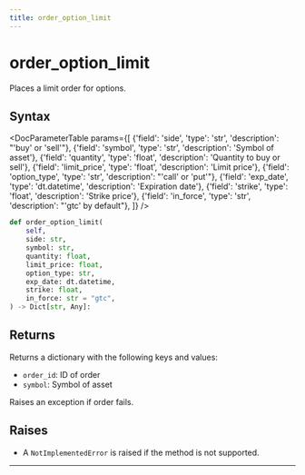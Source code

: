 ```yaml
---
title: order_option_limit
---
```


# order_option_limit

Places a limit order for options.

## Syntax

<DocParameterTable params={[
    {'field': 'side', 'type': 'str', 'description': "'buy' or 'sell'"},
    {'field': 'symbol', 'type': 'str', 'description': 'Symbol of asset'},
    {'field': 'quantity', 'type': 'float', 'description': 'Quantity to buy or sell'},
    {'field': 'limit_price', 'type': 'float', 'description': 'Limit price'},
    {'field': 'option_type', 'type': 'str', 'description': "'call' or 'put'"},
    {'field': 'exp_date', 'type': 'dt.datetime', 'description': 'Expiration date'},
    {'field': 'strike', 'type': 'float', 'description': 'Strike price'},
    {'field': 'in_force', 'type': 'str', 'description': "'gtc' by default"},
]} />

```python
def order_option_limit(
    self,
    side: str,
    symbol: str,
    quantity: float,
    limit_price: float,
    option_type: str,
    exp_date: dt.datetime,
    strike: float,
    in_force: str = "gtc",
) -> Dict[str, Any]:
```

## Returns

Returns a dictionary with the following keys and values:
- `order_id`: ID of order
- `symbol`: Symbol of asset

Raises an exception if order fails.

## Raises
- A `NotImplementedError` is raised if the method is not supported.
---
